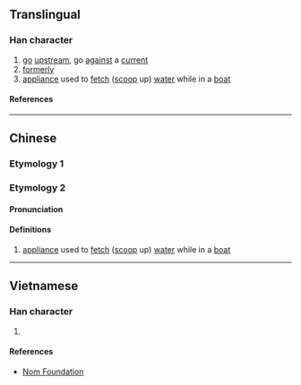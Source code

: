 {{character info}}
==Translingual==

===Han character===
{{Han char|rn=85|rad=水|as=10|sn=13|four=|canj=EQMF|ids=⿰氵素}}

# [[go]] [[upstream]], go [[against]] a [[current]]
# [[formerly]]
# [[appliance]] used to [[fetch]] ([[scoop]] up) [[water]] while in a [[boat]]

====References====
{{Han ref|kx=0641.080|dkj=17987|dj=1048.140|hdz=31692.050|uh=6EB8}}

----

==Chinese==
{{zh-forms}}

===Etymology 1===
{{zh-see|溯|v}}

===Etymology 2===

====Pronunciation====
{{zh-pron
|m=sù
|c=sou3
|mc=
|oc=
|ma=
|cat=n
}}

====Definitions====
{{zh-hanzi}}

# [[appliance]] used to [[fetch]] ([[scoop]] up) [[water]] while in a [[boat]]

----

==Vietnamese==

===Han character===
{{vi-readings|rs=水10|reading=ghềnh}}

# {{rfdef|vi|sort=水10}}

====References====
*[http://nomfoundation.org/common/nom_details.php?codepoint=6eb8 Nom Foundation]